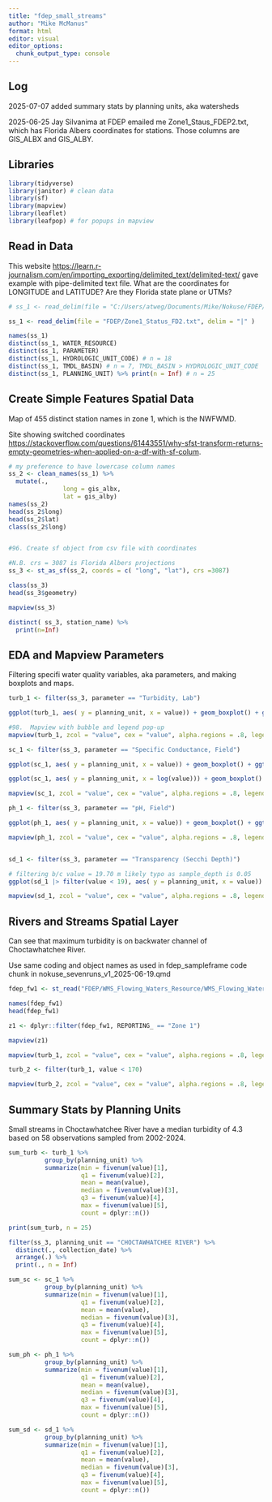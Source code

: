 ```yaml
---
title: "fdep_small_streams"
author: "Mike McManus"
format: html
editor: visual
editor_options: 
  chunk_output_type: console
---
```


## Log

2025-07-07 added summary stats by planning units, aka watersheds

2025-06-25 Jay Silvanima at FDEP emailed me Zone1_Staus_FDEP2.txt, which has Florida Albers coordinates for stations. Those columns are GIS_ALBX and GIS_ALBY.

## Libraries

```r
library(tidyverse)
library(janitor) # clean data
library(sf)
library(mapview)
library(leaflet)
library(leafpop) # for popups in mapview
```

## Read in Data

This website <https://learn.r-journalism.com/en/importing_exporting/delimited_text/delimited-text/> gave example with pipe-delimited text file. What are the coordinates for LONGITUDE and LATITUDE? Are they Florida state plane or UTMs?

```r
# ss_1 <- read_delim(file = "C:/Users/atweg/Documents/Mike/Nokuse/FDEP/Zone1_Status_FD2.txt", delim = "|" )

ss_1 <- read_delim(file = "FDEP/Zone1_Status_FD2.txt", delim = "|" )

names(ss_1)
distinct(ss_1, WATER_RESOURCE)
distinct(ss_1, PARAMETER)
distinct(ss_1, HYDROLOGIC_UNIT_CODE) # n = 18
distinct(ss_1, TMDL_BASIN) # n = 7, TMDL_BASIN > HYDROLOGIC_UNIT_CODE
distinct(ss_1, PLANNING_UNIT) %>% print(n = Inf) # n = 25


```

## Create Simple Features Spatial Data

Map of 455 distinct station names in zone 1, which is the NWFWMD.

Site showing switched coordinates <https://stackoverflow.com/questions/61443551/why-sfst-transform-returns-empty-geometries-when-applied-on-a-df-with-sf-colum>.

```r
# my preference to have lowercase column names
ss_2 <- clean_names(ss_1) %>% 
  mutate(.,
               long = gis_albx,
               lat = gis_alby)
names(ss_2)
head(ss_2$long)
head(ss_2$lat)
class(ss_2$long)


#96. Create sf object from csv file with coordinates

#N.B. crs = 3087 is Florida Albers projections
ss_3 <- st_as_sf(ss_2, coords = c( "long", "lat"), crs =3087) 

class(ss_3)
head(ss_3$geometry)

mapview(ss_3)

distinct( ss_3, station_name) %>% 
  print(n=Inf)
```

## EDA and Mapview Parameters

Filtering specifi water quality variables, aka parameters, and making boxplots and maps.

```r

turb_1 <- filter(ss_3, parameter == "Turbidity, Lab")

ggplot(turb_1, aes( y = planning_unit, x = value)) + geom_boxplot() + ggtitle("Turbidity")

#98.  Mapview with bubble and legend pop-up
mapview(turb_1, zcol = "value", cex = "value", alpha.regions = .8, legend = TRUE, popup = popupTable(turb_1, zcol = c("value", "station_name", "waterbody_name", "planning_unit")))

sc_1 <- filter(ss_3, parameter == "Specific Conductance, Field")

ggplot(sc_1, aes( y = planning_unit, x = value)) + geom_boxplot() + ggtitle("Specific Conductivity")

ggplot(sc_1, aes( y = planning_unit, x = log(value))) + geom_boxplot() + ggtitle("Specific Conductivity")

mapview(sc_1, zcol = "value", cex = "value", alpha.regions = .8, legend = TRUE, popup = popupTable(sc_1, zcol = c("value", "station_name", "waterbody_name", "planning_unit")))

ph_1 <- filter(ss_3, parameter == "pH, Field")

ggplot(ph_1, aes( y = planning_unit, x = value)) + geom_boxplot() + ggtitle("pH")

mapview(ph_1, zcol = "value", cex = "value", alpha.regions = .8, legend = TRUE, popup = popupTable(ph_1, zcol = c("value", "station_name", "waterbody_name", "planning_unit")))


sd_1 <- filter(ss_3, parameter == "Transparency (Secchi Depth)")

# filtering b/c value = 19.70 m likely typo as sample_depth is 0.05
ggplot(sd_1 |> filter(value < 19), aes( y = planning_unit, x = value)) + geom_boxplot() + ggtitle("Secchi Depth")

mapview(sd_1, zcol = "value", cex = "value", alpha.regions = .8, legend = TRUE, popup = popupTable(sd_1, zcol = c("value", "station_name", "waterbody_name", "planning_unit")))


```

## Rivers and Streams Spatial Layer

Can see that maximum turbidity is on backwater channel of Choctawhatchee River.

Use same coding and object names as used in fdep_sampleframe code chunk in nokuse_sevenruns_v1_2025-06-19.qmd

```r

fdep_fw1 <- st_read("FDEP/WMS_Flowing_Waters_Resource/WMS_Flowing_Waters_Resource.shp")

names(fdep_fw1)
head(fdep_fw1)

z1 <- dplyr::filter(fdep_fw1, REPORTING_ == "Zone 1")

mapview(z1)

mapview(turb_1, zcol = "value", cex = "value", alpha.regions = .8, legend = TRUE, popup = popupTable(turb_1, zcol = c("value", "station_name", "waterbody_name", "planning_unit"))) + mapview(z1)

turb_2 <- filter(turb_1, value < 170)

mapview(turb_2, zcol = "value", cex = "value", alpha.regions = .8, legend = TRUE, popup = popupTable(turb_1, zcol = c("value", "station_name", "waterbody_name", "planning_unit"))) + mapview(z1)

```

## Summary Stats by Planning Units

Small streams in Choctawhatchee River have a median turbidity of 4.3 based on 58 observations sampled from 2002-2024.

```r
sum_turb <- turb_1 %>%
          group_by(planning_unit) %>%
          summarize(min = fivenum(value)[1],
                    q1 = fivenum(value)[2],
                    mean = mean(value),
                    median = fivenum(value)[3],
                    q3 = fivenum(value)[4],
                    max = fivenum(value)[5],
                    count = dplyr::n())

print(sum_turb, n = 25)

filter(ss_3, planning_unit == "CHOCTAWHATCHEE RIVER") %>% 
  distinct(., collection_date) %>% 
  arrange(.) %>% 
  print(., n = Inf)

sum_sc <- sc_1 %>%
          group_by(planning_unit) %>%
          summarize(min = fivenum(value)[1],
                    q1 = fivenum(value)[2],
                    mean = mean(value),
                    median = fivenum(value)[3],
                    q3 = fivenum(value)[4],
                    max = fivenum(value)[5],
                    count = dplyr::n())

sum_ph <- ph_1 %>%
          group_by(planning_unit) %>%
          summarize(min = fivenum(value)[1],
                    q1 = fivenum(value)[2],
                    mean = mean(value),
                    median = fivenum(value)[3],
                    q3 = fivenum(value)[4],
                    max = fivenum(value)[5],
                    count = dplyr::n())

sum_sd <- sd_1 %>%
          group_by(planning_unit) %>%
          summarize(min = fivenum(value)[1],
                    q1 = fivenum(value)[2],
                    mean = mean(value),
                    median = fivenum(value)[3],
                    q3 = fivenum(value)[4],
                    max = fivenum(value)[5],
                    count = dplyr::n())
```
